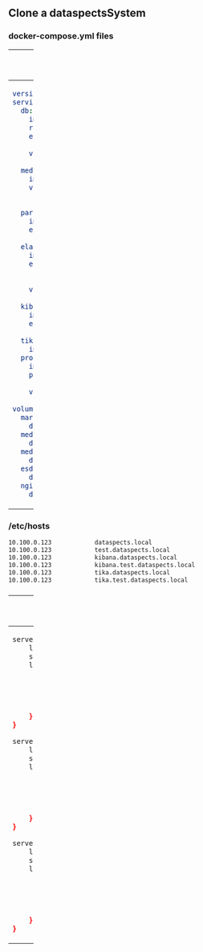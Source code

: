 {{Setup
|HasEntityTitle=Dockerized dataspectsSystem
}}
== Clone a dataspectsSystem ==

=== docker-compose.yml files ===

{| class="wikitable" width="100%"
! width="50%" |production/docker-compose.yml
!test/docker-compose.yml
|-
|
<syntaxhighlight lang="yaml">
version: "3"
services:
  db:
    image: mariadb:10.3.10
    restart: always
    environment:
      MYSQL_ROOT_PASSWORD: mysqlrootpass
    volumes:
      - mariadb_data:/var/lib/mysql
  mediawikiservice:
    image: dataspects/docker-apache-php-dataspects-mediawiki:1.2
    volumes:
      - mediawiki_root:/var/www/html/w
      - mediawiki_conf:/etc/apache2/sites-available
  parsoid:
    image: dataspects/docker-parsoid:1.0
    environment:
      PARSOID_DOMAIN_localdataspectssystem: http://mediawikiservice/w/api.php
  elasticsearch:
    image: dataspects/docker-elasticsearch:6.5.4
    environment:
      - "ES_JAVA_OPTS=-Xms2048m -Xmx2048m"
      - "discovery.type=single-node"
    volumes:
      - esdata:/usr/share/elasticsearch/data
  kibana:
    image: kibana:6.5.4
    environment:
      - "ELASTICSEARCH_URL=http://elasticsearch:9200"
  tika:
    image: logicalspark/docker-tikaserver:1.20
  proxy:
    image: dataspects/docker-nginx:1.0.1
    ports:
      - 80:80
    volumes:
      - nginx_conf:/etc/nginx/conf.d
volumes:
  mariadb_data:
    driver: local
  mediawiki_root:
    driver: local
  mediawiki_conf:
    driver: local
  esdata:
    driver: local
  nginx_conf: # <-- This is unique to the production stack!
    driver: local
</syntaxhighlight>
|
<syntaxhighlight lang="yaml">
version: "3"
services: # <-- All service names get postfix _test!
  db_test:
    image: mariadb:10.3.10
    restart: always
    environment:
      MYSQL_ROOT_PASSWORD: mysqlrootpass
    volumes:
      - mariadb_data:/var/lib/mysql
  mediawikiservice_test:
    image: dataspects/docker-apache-php-dataspects-mediawiki:1.2
    volumes:
      - mediawiki_root:/var/www/html/w
      - mediawiki_conf:/etc/apache2/sites-available
  parsoid_test:
    image: dataspects/docker-parsoid:1.0
    environment:
      PARSOID_DOMAIN_localdataspectssystem: http://mediawikiservice/w/api.php
  elasticsearch_test:
    image: dataspects/docker-elasticsearch:6.5.4
    environment:
      - "ES_JAVA_OPTS=-Xms2048m -Xmx2048m"
      - "discovery.type=single-node"
    volumes:
      - esdata:/usr/share/elasticsearch/data
  kibana_test:
    image: kibana:6.5.4
    environment:
      - "ELASTICSEARCH_URL=http://elasticsearch_test:9200"
  tika_test:
    image: logicalspark/docker-tikaserver:1.20
volumes:
  mariadb_data:
    driver: local
  mediawiki_root:
    driver: local
  mediawiki_conf:
    driver: local
  esdata:
    driver: local
networks: # <-- This is unique to the test stack!
  default:
    external:
      name: production_default
</syntaxhighlight>
|}

=== /etc/hosts ===

<syntaxhighlight lang="bash">
10.100.0.123            dataspects.local
10.100.0.123            test.dataspects.local
10.100.0.123            kibana.dataspects.local
10.100.0.123            kibana.test.dataspects.local
10.100.0.123            tika.dataspects.local
10.100.0.123            tika.test.dataspects.local
</syntaxhighlight>

=== <nginx_conf_volume_name> ===

{| class="wikitable" width="100%"
! width="50%" |<nginx_conf_volume_name>/production.conf
!<nginx_conf_volume_name>/test.conf
|-
|
<syntaxhighlight lang="bash">
server {
    listen 80;
    server_name dataspects.local;
    location / {
        proxy_pass http://mediawikiservice;
        proxy_set_header Host $host;
        proxy_set_header X-Real-IP $remote_addr;
        proxy_set_header X-Forwarded-For $proxy_add_x_forwarded_for;
        proxy_set_header X-Forwarded-Proto $scheme;
    }
}

server {
    listen 80;
    server_name kibana.dataspects.local;
    location / {
        proxy_pass http://kibana:5601;
        proxy_set_header Host $host;
        proxy_set_header X-Real-IP $remote_addr;
        proxy_set_header X-Forwarded-For $proxy_add_x_forwarded_for;
        proxy_set_header X-Forwarded-Proto $scheme;
    }
}

server {
    listen 80;
    server_name tika.dataspects.local;
    location / {
        proxy_pass http://tika:9998;
        proxy_set_header Host $host;
        proxy_set_header X-Real-IP $remote_addr;
        proxy_set_header X-Forwarded-For $proxy_add_x_forwarded_for;
        proxy_set_header X-Forwarded-Proto $scheme;
    }
}
</syntaxhighlight>
|
<syntaxhighlight lang="bash">
server {
    listen 80;
    server_name test.dataspects.local;
    location / {
        proxy_pass http://mediawikiservice_test;
        proxy_set_header Host $host;
        proxy_set_header X-Real-IP $remote_addr;
        proxy_set_header X-Forwarded-For $proxy_add_x_forwarded_for;
        proxy_set_header X-Forwarded-Proto $scheme;
    }
}

server {
    listen 80;
    server_name kibana.test.dataspects.local;
    location / {
        proxy_pass http://kibana_test:5601;
        proxy_set_header Host $host;
        proxy_set_header X-Real-IP $remote_addr;
        proxy_set_header X-Forwarded-For $proxy_add_x_forwarded_for;
        proxy_set_header X-Forwarded-Proto $scheme;
    }
}

server {
    listen 80;
    server_name tika.test.dataspects.local;
    location / {
        proxy_pass http://tika_test:9998;
        proxy_set_header Host $host;
        proxy_set_header X-Real-IP $remote_addr;
        proxy_set_header X-Forwarded-For $proxy_add_x_forwarded_for;
        proxy_set_header X-Forwarded-Proto $scheme;
    }
}

</syntaxhighlight>
|}
